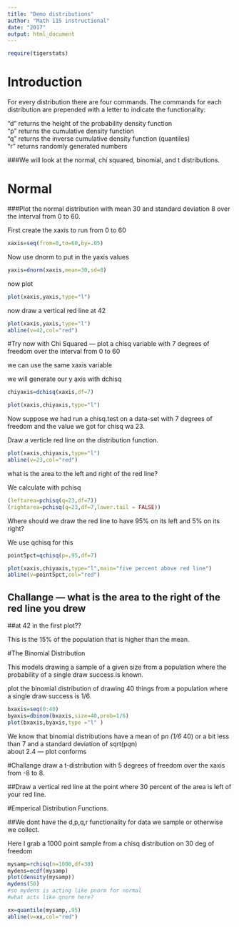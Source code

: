 ---
title: "Demo distributions"
author: "Math 115 instructional"
date: "2017"
output: html_document
---

```{r include=FALSE,echo=FALSE}

require(tigerstats)

```
<!-- We recommend you use git branches -- create a separate branch for each major section i.e. Introduction, Methods, Results, Inferential Results, and Discussion and Conclusions - leave the YAML block untouched until the final merge where you put in your own name !-->

# Introduction

For every distribution there are four commands. The commands for each distribution are prepended with a letter to indicate the functionality:  

“d”	returns the height of the probability density function  
“p”	returns the cumulative density function  
“q”	returns the inverse cumulative density function (quantiles)  
“r”	returns randomly generated numbers  

###We will look at the normal, chi squared, binomial, and t distributions.


# Normal  

###Plot the normal distribution with mean 30 and standard deviation 8 over the interval from 0 to 60.

First create the xaxis to run from 0 to 60

```{r}
xaxis=seq(from=0,to=60,by=.05)
```
Now use dnorm to put in the yaxis values

```{r}
yaxis=dnorm(xaxis,mean=30,sd=8)
```
now plot

```{r}
plot(xaxis,yaxis,type="l")
```
  
  now draw a vertical red line at 42  

```{r}
plot(xaxis,yaxis,type="l")
abline(v=42,col="red")
```


<!--Decide on your methods:  use "variable analysis" or other appropriate descriptors.  Make sure to choose at least one graphical method and at least one numerical method.!-->

#Try now with Chi Squared --- plot a chisq variable with 7 degrees of freedom over the interval from 0 to 60


we can use the same xaxis variable  

we will generate our y axis with dchisq

```{r}
chiyaxis=dchisq(xaxis,df=7)
```
```{r}
plot(xaxis,chiyaxis,type="l")

```

Now suppose we had run a chisq.test on a data-set with 7 degrees of freedom and the value we got for chisq wa 23.

Draw a verticle red line on the distribution function.

```{r}
plot(xaxis,chiyaxis,type="l")
abline(v=23,col="red")
```
  
  what is the area to the left and right of the red line?  
  
  We calculate with pchisq  
 
```{r}
(leftarea=pchisq(q=23,df=7))
(rightarea=pchisq(q=23,df=7,lower.tail = FALSE))
```

Where should we draw the red line to have 95% on its left and 5% on its right?  

We use qchisq for this  

```{r}
point5pct=qchisq(p=.95,df=7)
```
```{r}
plot(xaxis,chiyaxis,type="l",main="five percent above red line")
abline(v=point5pct,col="red")
```

## Challange --- what is the area to the right of the red line you drew 
##at 42 in the first plot??

This is the 15% of the population that is higher than the mean.


#The Binomial Distribution

This models drawing a sample of a given size from a population where the probability of a single draw success is known.

plot the binomial distribution of drawing 40 things from a population where a single draw success is 1/6.

```{r}
bxaxis=seq(0:40)
byaxis=dbinom(bxaxis,size=40,prob=1/6)
plot(bxaxis,byaxis,type ="l" )
```

  
  We know that binomial distributions have a mean of p*n (1/6 * 40)
  or a bit less than 7 and a standard deviation of sqrt(p*q*n)  
  about 2.4 --- plot conforms
  
  
  

#Challange  draw a t-distribution with 5 degrees of freedom over the xaxis from -8 to 8.

##Draw a vertical red line at the point where 30 percent of the area is left of your red line.


#Emperical Distribution Functions.

##We dont have the d,p,q,r functionality for data we sample or otherwise we collect.

Here I grab a 1000 point sample from a chisq distribution on 30 deg of freedom

```{r}
mysamp=rchisq(n=1000,df=30)
mydens=ecdf(mysamp)
plot(density(mysamp))
mydens(50)
#so mydens is acting like pnorm for normal 
#what acts like qnorm here?

xx=quantile(mysamp,.95)
abline(v=xx,col="red")
```

